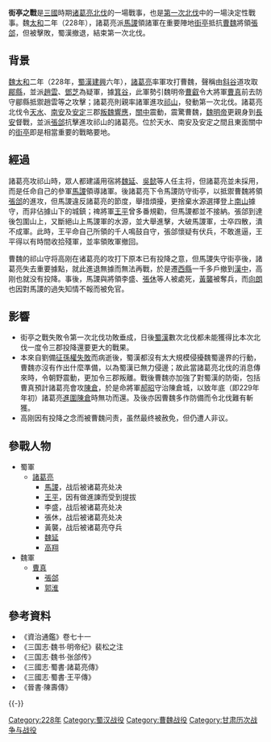 {{no footnotes|time=2014-08-24T23:30:26+00:00}}
{{Infobox Military Conflict
|image=Kongming_subjects_Ma_Su_to_execution.jpg
|caption=孔明挥泪斩马谡
|conflict=街亭之戰
|partof=第一次[[诸葛亮北伐|诸葛亮北伐]]
|date=228年
|place=[[廣魏郡|廣魏郡]]境內的[[街亭|街亭]]
|result=馬謖被擊破，諸葛亮撤軍
|combatant1=[[蜀漢|蜀漢]]
|combatant2=[[曹魏|曹魏]]
|commander1=[[諸葛亮|諸葛亮]]<br>[[馬謖|馬謖]]<br>[[王平_(三国)|王平]]
|commander2=[[張郃|張郃]]<br>[[曹真|曹真]]
|strength1=不詳
|strength2=五万
|casualties1=不详
|casualties2=不详
}}
{{Campaignbox 諸葛亮北伐}}
'''街亭之戰'''是[[三國|三國]]時期[[诸葛亮北伐|诸葛亮北伐]]的一場戰事，也是[[诸葛亮北伐#第一次北伐|第一次北伐]]中的一場決定性戰事。魏[[太和_(曹叡)|太和]]二年（228年），諸葛亮派[[馬謖|馬謖]]領諸軍在重要陣地[[街亭|街亭]]抵抗[[曹魏|曹魏]]將領[[張郃|張郃]]，但被擊敗，蜀漢撤退，結束第一次北伐。

== 背景 ==
[[曹魏|魏]][[太和_(曹魏)|太和]]二年（228年，[[蜀漢|蜀漢]][[建兴_(蜀汉)|建興]]六年），[[諸葛亮|諸葛亮]]率軍攻打曹魏，聲稱由[[斜谷|斜谷]]道攻取[[眉县|郿縣]]，並派[[趙雲|趙雲]]、[[鄧芝|鄧芝]]為疑軍，據[[箕谷|箕谷]]，此軍勢引魏明帝[[曹叡|曹叡]]令大將軍[[曹真|曹真]]前去防守郿縣抵禦趙雲等之攻擊；諸葛亮則親率諸軍進攻[[祁山镇_(礼县)|祁山]]，發動第一次北伐。諸葛亮北伐令[[天水郡|天水]]、[[南安郡_(东汉)|南安]]及[[安定郡|安定]]三郡[[天水之乱|叛魏響應]]，[[渭河平原|關中]]震動，震驚曹魏，[[魏明帝|魏明帝]]更親身到[[長安|長安]]督戰，並派[[張郃|張郃]]抗擊進攻祁山的諸葛亮。位於天水、南安及安定之間且東面關中的[[街亭|街亭]]即是相當重要的戰略要地。

== 經過 ==
諸葛亮攻祁山時，眾人都建議用宿將[[魏延|魏延]]、[[吳懿|吳懿]]等人任主将，但諸葛亮並未採用，而是任命自己的參軍[[馬謖|馬謖]]領導諸軍。後諸葛亮下令馬謖防守街亭，以抵禦曹魏將領[[張郃|張郃]]的進攻，但馬謖違反諸葛亮的節度，舉措煩擾，更捨棄水源選擇登上[[南山|南山]]據守，而非佔據山下的城鎮；禆將軍[[王平_(三国)|王平]]曾多番規勸，但馬謖都並不接納。張郃到達後包圍山上，又斷絕山上馬謖軍的水源，並大舉進擊，大破馬謖軍，士卒四散，潰不成軍。此時，王平命自己所領的千人鳴鼓自守，張郃懷疑有伏兵，不敢進逼，王平得以有時間收拾殘軍，並率領敗軍撤回。

曹魏的祁山守将高刚在诸葛亮的攻打下原本已有投降之意，但馬謖失守街亭後，諸葛亮失去重要據點，就此進退無據而無法再戰，於是遷[[礼县|西縣]]一千多戶撤到[[漢中|漢中]]，高刚也就没有投降。事後，馬謖與將領李盛、[[張休_(蜀漢中葉)|張休]]等人被處死，[[黃襲|黃襲]]被奪兵，而[[向朗|向朗]]也因對馬謖的過失知情不報而被免官。

== 影響 ==
*街亭之戰失敗令第一次北伐功敗垂成，日後[[蜀漢|蜀漢]]數次北伐都未能獲得比本次北伐一度令三郡投降還要更大的戰果。
*本來自劉備[[夷陵之战|征孫權失敗]]而病逝後，蜀漢都沒有太大規模侵擾魏蜀邊界的行動，曹魏亦沒有作出什麼準備，以為蜀漢已無力侵邊；故此當諸葛亮北伐的消息傳來時，令朝野震動，更加令三郡叛離。戰後曹魏亦加強了對蜀漢的防衛，包括曹真預計諸葛亮會攻[[陈仓城|陳倉]]，於是命將軍[[郝昭|郝昭]]守治陳倉城，以致年底（即229年年初）諸葛亮[[陈仓之围|進圍陳倉]]時無功而還。及後亦因曹魏多作防備而令北伐難有斬獲。
*高刚因有投降之念而被曹魏问责，虽然最终被赦免，但仍遭人非议。

== 參戰人物 ==                                                                               
*蜀軍 
**[[諸葛亮|諸葛亮]]
***[[馬謖|馬謖]]，战后被诸葛亮处决
***[[王平_(三国)|王平]]，因有做進諫而受到提拔
***李盛，战后被诸葛亮处决
***張休，战后被诸葛亮处决
***黃襲，战后被诸葛亮夺兵
***[[魏延|魏延]]
***[[高翔_(三國)|高翔]]
*魏軍  
**[[曹真|曹真]]
***[[張郃|張郃]]
***[[郭淮|郭淮]]

==參考資料==
*《資治通鑑》卷七十一
*《三国志·魏书·明帝纪》裴松之注
*《三国志·魏书·张郃传》
*《三國志·蜀書·諸葛亮傳》
*《三國志·蜀書·王平傳》
* 《晉書·陳壽傳》

{{-}}
{{三國歷史事件}}

[[Category:228年|Category:228年]]
[[Category:蜀汉战役|Category:蜀汉战役]]
[[Category:曹魏战役|Category:曹魏战役]]
[[Category:甘肃历次战争与战役|Category:甘肃历次战争与战役]]
